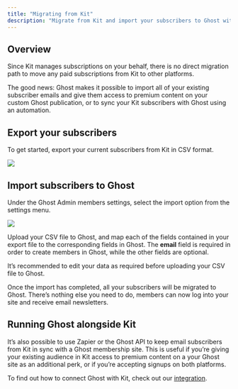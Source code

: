 ```yaml
---
title: "Migrating from Kit"
description: "Migrate from Kit and import your subscribers to Ghost with this guide"
---
```


## Overview

Since Kit manages subscriptions on your behalf, there is no direct migration path to move any paid subscriptions from Kit to other platforms.

The good news: Ghost makes it possible to import all of your existing subscriber emails and give them access to premium content on your custom Ghost publication, or to sync your Kit subscribers with Ghost using an automation.

## Export your subscribers

To get started, export your current subscribers from Kit in CSV format.

<Frame>
  <img src="/images/7f093338-export-convertkit_huc44eb2f23f6040a066f2331419f0a0c1_32934_2336x0_resize_q100_h2_box_3.webp" />
</Frame>

## Import subscribers to Ghost

Under the Ghost Admin members settings, select the import option from the settings menu.

<Frame>
  <img src="/images/2f96f746-import-members-1_huc3d26abd3bec140dac4d1e5fd61f2b53_17353_1000x0_resize_q100_h2_box_3.webp" />
</Frame>

Upload your CSV file to Ghost, and map each of the fields contained in your export file to the corresponding fields in Ghost. The **email** field is required in order to create members in Ghost, while the other fields are optional.

It’s recommended to edit your data as required before uploading your CSV file to Ghost.

Once the import has completed, all your subscribers will be migrated to Ghost. There’s nothing else you need to do, members can now log into your site and receive email newsletters.

## Running Ghost alongside Kit

It’s also possible to use Zapier or the Ghost API to keep email subscribers from Kit in sync with a Ghost membership site. This is useful if you’re giving your existing audience in Kit access to premium content on a your Ghost site as an additional perk, or if you’re accepting signups on both platforms.

To find out how to connect Ghost with Kit, check out our [integration](https://ghost.org/integrations/convertkit/).
